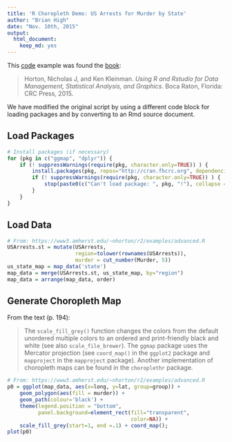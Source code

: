 ```yaml
---
title: 'R Choropleth Demo: US Arrests for Murder by State'
author: "Brian High"
date: "Nov. 10th, 2015"
output:
  html_document:
    keep_md: yes
---
```


This [code](https://www3.amherst.edu/~nhorton/r2/examples/advanced.R) example was found the [book](https://www.crcpress.com/Using-R-and-RStudio-for-Data-Management-Statistical-Analysis-and-Graphics/Horton-Kleinman/9781482237368):

> Horton, Nicholas J, and Ken Kleinman. *Using R 
> and Rstudio for Data Management, Statistical 
> Analysis, and Graphics*. Boca Raton, Florida: 
> CRC Press, 2015.

We have modified the original script by using a different code block for loading packages and by converting to an Rmd source document.

## Load Packages

```r
# Install packages (if necessary)
for (pkg in c("ggmap", "dplyr")) {
    if (! suppressWarnings(require(pkg, character.only=TRUE)) ) {
        install.packages(pkg, repos="http://cran.fhcrc.org", dependencies=TRUE)
        if (! suppressWarnings(require(pkg, character.only=TRUE)) ) {
            stop(paste0(c("Can't load package: ", pkg, "!"), collapse = ""))
        }
    }
}
```

## Load Data

```r
# From: https://www3.amherst.edu/~nhorton/r2/examples/advanced.R
USArrests.st = mutate(USArrests, 
                      region=tolower(rownames(USArrests)),
                      murder = cut_number(Murder, 5))
us_state_map = map_data('state')
map_data = merge(USArrests.st, us_state_map, by="region")
map_data = arrange(map_data, order)
```

## Generate Choropleth Map

From the text (p. 194):

> The `scale_fill_grey()` function changes the colors from the default 
> unordered multiple colors to an ordered and print-friendly black and white 
> (see also `scale_file_brewer`). The `ggmap` package uses the Mercator 
> projection (see `coord_map()` in the `ggplot2` package and `mapproject` in 
> the `mapproject` package). Another implementation of choropleth maps can be 
> found in the `choroplethr` package.


```r
# From: https://www3.amherst.edu/~nhorton/r2/examples/advanced.R
p0 = ggplot(map_data, aes(x=long, y=lat, group=group)) +
    geom_polygon(aes(fill = murder)) +
    geom_path(colour='black') +
    theme(legend.position = "bottom", 
          panel.background=element_rect(fill="transparent",
                                        color=NA)) +
    scale_fill_grey(start=1, end =.1) + coord_map();
plot(p0)
```